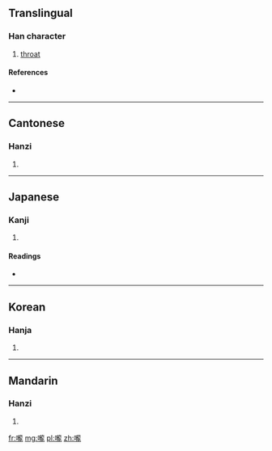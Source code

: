 {{also|咙}}
==Translingual==

===Han character===
{{Han char|rn=30|rad=口|as=16|sn=19|four=6101<sub>1</sub>|canj=口卜月心 (RYBP)}}

# [[throat]]

====References====
* {{Han ref|kx=0213.230|dkj=04550|dj=0436.040|hdz=10703.110|uh=56A8|ud=22184|bh=C456|bd=50262}}

----

==Cantonese==

===Hanzi===
{{yue-hanzi|jyut=|y=lung4|sim=咙}}

# {{defn|lang=yue|sort=口16}}

----

==Japanese==

===Kanji===
{{ja-kanji|grade=|rs=口16}}

# {{defn|lang=ja|sort=口16}}

====Readings====
* {{ja-readings|on=[[ろう]] (rō), [[る]] (ru)|kun=[[のど]] (nodo)}}

----

==Korean==

===Hanja===
{{ko-hanja|hangeul=롱|rv=rong|mr=rong}}

# {{defn|lang=ko|sort=口16}}

----

==Mandarin==

===Hanzi===
{{cmn-hanzi|sim=咙|pin=[[lóng]] ([[long2]])|wg=lung<sup>2</sup>}}

# {{defn|lang=cmn|sort=口16}}

[[fr:嚨]]
[[mg:嚨]]
[[pl:嚨]]
[[zh:嚨]]